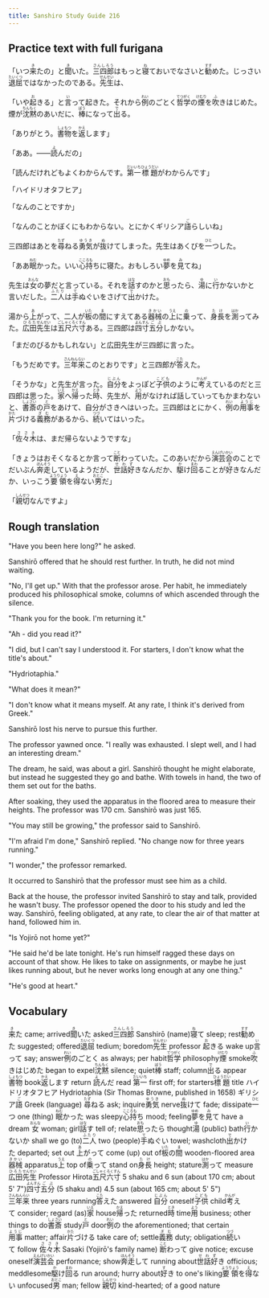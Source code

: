 ```yaml
---
title: Sanshiro Study Guide 216
---
```


## Practice text with full furigana

<p>
「いつ<ruby><rb>来</rb><rt>き</rt></ruby>たの」と<ruby><rb>聞</rb><rt>き</rt></ruby>いた。<ruby><rb>三四郎</rb><rt>さんしろう</rt></ruby>はもっと<ruby><rb>寝</rb><rt>ね</rt></ruby>ておいでなさいと<ruby><rb>勧</rb><rt>すす</rt></ruby>めた。じっさい<ruby><rb>退屈</rb><rt>たいくつ</rt></ruby>ではなかったのである。<ruby><rb>先生</rb><rt>せんせい</rt></ruby>は、
</p>

<p>
「いや<ruby><rb>起</rb><rt>お</rt></ruby>きる」と<ruby><rb>言</rb><rt>い</rt></ruby>って起きた。それから<ruby><rb>例</rb><rt>れい</rt></ruby>のごとく<ruby><rb>哲学</rb><rt>てつがく</rt></ruby>の<ruby><rb>煙</rb><rt>けむり</rt></ruby>を<ruby><rb>吹</rb><rt>ふ</rt></ruby>きはじめた。煙が<ruby><rb>沈黙</rb><rt>ちんもく</rt></ruby>のあいだに、<ruby><rb>棒</rb><rt>ぼう</rt></ruby>になって<ruby><rb>出</rb><rt>で</rt></ruby>る。
</p>

<p>
「ありがとう。<ruby><rb>書物</rb><rt>しょもつ</rt></ruby>を<ruby><rb>返</rb><rt>かえ</rt></ruby>します」
</p>

<p>
「ああ。――<ruby><rb>読</rb><rt>よ</rt></ruby>んだの」
</p>

<p>
「読んだけれどもよくわからんです。<ruby><rb>第一</rb><rt>だいいち</rt></ruby><ruby><rb>標題</rb><rt>ひょうだい</rt></ruby>がわからんです」
</p>

<p>
「ハイドリオタフヒア」
</p>

<p>「なんのことですか」</p>
<p>
「なんのことかぼくにもわからない。とにかくギリシア<ruby><rb>語</rb><rt>ご</rt></ruby>らしいね」
</p>

<p>
三四郎はあとを<ruby><rb>尋</rb><rt>たず</rt></ruby>ねる<ruby><rb>勇気</rb><rt>ゆうき</rt></ruby>が<ruby><rb>抜</rb><rt>ぬ</rt></ruby>けてしまった。先生はあくびを<ruby><rb>一</rb><rt>ひと</rt></ruby>つした。
</p>

<p>
「ああ<ruby><rb>眠</rb><rt>ねむ</rt></ruby>かった。いい<ruby><rb>心持</rb><rt>こころも</rt></ruby>ちに寝た。おもしろい<ruby><rb>夢</rb><rt>ゆめ</rt></ruby>を<ruby><rb>見</rb><rt>み</rt></ruby>てね」
</p>

<p>
先生は<ruby><rb>女</rb><rt>おんな</rt></ruby>の夢だと言っている。それを<ruby><rb>話</rb><rt>はな</rt></ruby>すのかと<ruby><rb>思</rb><rt>おも</rt></ruby>ったら、<ruby><rb>湯</rb><rt>ゆ</rt></ruby>に<ruby><rb>行</rb><rt>い</rt></ruby>かないかと言いだした。<ruby><rb>二人</rb><rt>ふたり</rt></ruby>は<ruby><rb>手</rb><rt>て</rt></ruby>ぬぐいをさげて<ruby><rb>出</rb><rt>で</rt></ruby>かけた。
</p>

<p>
湯から<ruby><rb>上</rb><rt>あ</rt></ruby>がって、二人が<ruby><rb>板</rb><rt>いた</rt></ruby>の<ruby><rb>間</rb><rt>ま</rt></ruby>にすえてある<ruby><rb>器械</rb><rt>きかい</rt></ruby>の<ruby><rb>上</rb><rt>うえ</rt></ruby>に<ruby><rb>乗</rb><rt>の</rt></ruby>って、<ruby><rb>身長</rb><rt>たけ</rt></ruby>を<ruby><rb>測</rb><rt>はか</rt></ruby>ってみた。<ruby><rb>広田</rb><rt>ひろた</rt></ruby><ruby><rb>先生</rb><rt>せんせい</rt></ruby>は<ruby><rb>五尺</rb><rt>ごしゃく</rt></ruby><ruby><rb>六寸</rb><rt>ろくすん</rt></ruby>ある。三四郎は<ruby><rb>四寸</rb><rt>よんすん</rt></ruby><ruby><rb>五分</rb><rt>ごぶ</rt></ruby>しかない。
</p>

<p>「まだのびるかもしれない」と広田先生が三四郎に言った。</p>
<p>
「もうだめです。<ruby><rb>三年来</rb><rt>さんねんらい</rt></ruby>このとおりです」と三四郎が<ruby><rb>答</rb><rt>こた</rt></ruby>えた。
</p>

<p>
「そうかな」と先生が言った。<ruby><rb>自分</rb><rt>じぶん</rt></ruby>をよっぽど<ruby><rb>子供</rb><rt>こども</rt></ruby>のように<ruby><rb>考</rb><rt>かんが</rt></ruby>えているのだと三四郎は思った。<ruby><rb>家</rb><rt>いえ</rt></ruby>へ<ruby><rb>帰</rb><rt>かえ</rt></ruby>った<ruby><rb>時</rb><rt>とき</rt></ruby>、先生が、<ruby><rb>用</rb><rt>よう</rt></ruby>がなければ話していってもかまわないと、<ruby><rb>書斎</rb><rt>しょさい</rt></ruby>の<ruby><rb>戸</rb><rt>と</rt></ruby>をあけて、自分がさきへはいった。三四郎はとにかく、<ruby><rb>例</rb><rt>れい</rt></ruby>の<ruby><rb>用事</rb><rt>ようじ</rt></ruby>を<ruby><rb>片</rb><rt>かた</rt></ruby>づける<ruby><rb>義務</rb><rt>ぎむ</rt></ruby>があるから、<ruby><rb>続</rb><rt>つづ</rt></ruby>いてはいった。
</p>

<p>
「<ruby><rb>佐々木</rb><rt>ささき</rt></ruby>は、まだ帰らないようですな」
</p>

<p>
「きょうはおそくなるとか言って<ruby><rb>断</rb><rt>こと</rt></ruby>わっていた。このあいだから<ruby><rb>演芸会</rb><rt>えんげいかい</rt></ruby>のことでだいぶん<ruby><rb>奔走</rb><rt>ほんそう</rt></ruby>しているようだが、<ruby><rb>世話好</rb><rt>せわず</rt></ruby>きなんだか、<ruby><rb>駆</rb><rt>か</rt></ruby>け<ruby><rb>回</rb><rt>まわ</rt></ruby>ることが<ruby><rb>好</rb><rt>す</rt></ruby>きなんだか、いっこう<ruby><rb>要領</rb><rt>ようりょう</rt></ruby>を<ruby><rb>得</rb><rt>え</rt></ruby>ない<ruby><rb>男</rb><rt>おとこ</rt></ruby>だ」
</p>

<p>
「<ruby><rb>親切</rb><rt>しんせつ</rt></ruby>なんですよ」
</p>


## Rough translation

"Have you been here long?" he asked.

Sanshirō offered that he should rest further. In truth, he did not mind waiting.

"No, I'll get up." With that the professor arose. Per habit, he immediately produced his philosophical smoke, columns of which ascended through the silence.

"Thank you for the book. I'm returning it."

"Ah - did you read it?"

"I did, but I can't say I understood it. For starters, I don't know what the title's about."

"Hydriotaphia."

"What does it mean?"

"I don't know what it means myself. At any rate, I think it's derived from Greek."

Sanshirō lost his nerve to pursue this further. 

The professor yawned once. "I really was exhausted. I slept well, and I had an interesting dream."

The dream, he said, was about a girl. Sanshirō thought he might elaborate, but instead he suggested they go and bathe. With towels in hand, the two of them set out for the baths.

After soaking, they used the apparatus in the floored area to measure their heights. The professor was 170 cm. Sanshirō was just 165.

"You may still be growing," the professor said to Sanshirō.

"I'm afraid I'm done," Sanshirō replied. "No change now for three years running."

"I wonder," the professor remarked.

It occurred to Sanshirō that the professor must see him as a child.

Back at the house, the professor invited Sanshirō to stay and talk, provided he wasn't busy. The professor opened the door to his study and led the way. Sanshirō, feeling obligated, at any rate, to clear the air of that matter at hand, followed him in.    

"Is Yojirō not home yet?"

"He said he'd be late tonight. He's run himself ragged these days on account of that show. He likes to take on assignments, or maybe he just likes running about, but he never works long enough at any one thing." 

"He's good at heart."


## Vocabulary

<p>
<span class="vocabstudy"><ruby><rb>来</rb><rt>き</rt></ruby>た&nbsp;came; arrived</span><span class="vocabstudy"><ruby><rb>聞</rb><rt>き</rt></ruby>いた&nbsp;asked</span><span class="vocabstudy"><ruby><rb>三四郎</rb><rt>さんしろう</rt></ruby>&nbsp;Sanshirō (name)</span><span class="vocabstudy"><ruby><rb>寝</rb><rt>ね</rt></ruby>て&nbsp;sleep; rest</span><span class="vocabstudy"><ruby><rb>勧</rb><rt>すす</rt></ruby>めた&nbsp;suggested; offered</span><span class="vocabstudy"><ruby><rb>退屈</rb><rt>たいくつ</rt></ruby>&nbsp;tedium; boredom</span><span class="vocabstudy"><ruby><rb>先生</rb><rt>せんせい</rt></ruby>&nbsp;professor</span>
<span class="vocabstudy"><ruby><rb>起</rb><rt>お</rt></ruby>きる&nbsp;wake up</span><span class="vocabstudy"><ruby><rb>言</rb><rt>い</rt></ruby>って&nbsp;say; answer</span><span class="vocabstudy"><ruby><rb>例</rb><rt>れい</rt></ruby>のごとく&nbsp;as always; per habit</span><span class="vocabstudy"><ruby><rb>哲学</rb><rt>てつがく</rt></ruby>&nbsp;philosophy</span><span class="vocabstudy"><ruby><rb>煙</rb><rt>けむり</rt></ruby>&nbsp;smoke</span><span class="vocabstudy"><ruby><rb>吹</rb><rt>ふ</rt></ruby>きはじめた&nbsp;began to expel</span><span class="vocabstudy"><ruby><rb>沈黙</rb><rt>ちんもく</rt></ruby>&nbsp;silence; quiet</span><span class="vocabstudy"><ruby><rb>棒</rb><rt>ぼう</rt></ruby>&nbsp;staff; column</span><span class="vocabstudy"><ruby><rb>出</rb><rt>で</rt></ruby>る&nbsp;appear</span>
<span class="vocabstudy"><ruby><rb>書物</rb><rt>しょもつ</rt></ruby>&nbsp;book</span><span class="vocabstudy"><ruby><rb>返</rb><rt>かえ</rt></ruby>します&nbsp;return</span>
<span class="vocabstudy"><ruby><rb>読</rb><rt>よ</rt></ruby>んだ&nbsp;read</span>
<span class="vocabstudy"><ruby><rb>第一</rb><rt>だいいち</rt></ruby>&nbsp;first off; for starters</span><span class="vocabstudy"><ruby><rb>標題</rb><rt>ひょうだい</rt></ruby>&nbsp;title</span>
<span class="vocabstudy">ハイドリオタフヒア&nbsp;Hydriotaphia (Sir Thomas Browne, published in 1658)</span>
<span class="vocabstudy">ギリシア<ruby><rb>語</rb><rt>ご</rt></ruby>&nbsp;Greek (language)</span>
<span class="vocabstudy"><ruby><rb>尋</rb><rt>たず</rt></ruby>ねる&nbsp;ask; inquire</span><span class="vocabstudy"><ruby><rb>勇気</rb><rt>ゆうき</rt></ruby>&nbsp;nerve</span><span class="vocabstudy"><ruby><rb>抜</rb><rt>ぬ</rt></ruby>けて&nbsp;fade; dissipate</span><span class="vocabstudy"><ruby><rb>一</rb><rt>ひと</rt></ruby>つ&nbsp;one (thing)</span>
<span class="vocabstudy"><ruby><rb>眠</rb><rt>ねむ</rt></ruby>かった&nbsp;was sleepy</span><span class="vocabstudy"><ruby><rb>心持</rb><rt>こころも</rt></ruby>ち&nbsp;mood; feeling</span><span class="vocabstudy"><ruby><rb>夢</rb><rt>ゆめ</rt></ruby>を<ruby><rb>見</rb><rt>み</rt></ruby>て&nbsp;have a dream</span>
<span class="vocabstudy"><ruby><rb>女</rb><rt>おんな</rt></ruby>&nbsp;woman; girl</span><span class="vocabstudy"><ruby><rb>話</rb><rt>はな</rt></ruby>す&nbsp;tell of; relate</span><span class="vocabstudy"><ruby><rb>思</rb><rt>おも</rt></ruby>ったら&nbsp;thought</span><span class="vocabstudy"><ruby><rb>湯</rb><rt>ゆ</rt></ruby>&nbsp;(public) bath</span><span class="vocabstudy"><ruby><rb>行</rb><rt>い</rt></ruby>かないか&nbsp;shall we go (to)</span><span class="vocabstudy"><ruby><rb>二人</rb><rt>ふたり</rt></ruby>&nbsp;two (people)</span><span class="vocabstudy"><ruby><rb>手</rb><rt>て</rt></ruby>ぬぐい&nbsp;towel; washcloth</span><span class="vocabstudy"><ruby><rb>出</rb><rt>で</rt></ruby>かけた&nbsp;departed; set out</span>
<span class="vocabstudy"><ruby><rb>上</rb><rt>あ</rt></ruby>がって&nbsp;come (up) out of</span><span class="vocabstudy"><ruby><rb>板</rb><rt>いた</rt></ruby>の<ruby><rb>間</rb><rt>ま</rt></ruby>&nbsp;wooden-floored area</span><span class="vocabstudy"><ruby><rb>器械</rb><rt>きかい</rt></ruby>&nbsp;apparatus</span><span class="vocabstudy"><ruby><rb>上</rb><rt>うえ</rt></ruby>&nbsp;top of</span><span class="vocabstudy"><ruby><rb>乗</rb><rt>の</rt></ruby>って&nbsp;stand on</span><span class="vocabstudy"><ruby><rb>身長</rb><rt>たけ</rt></ruby>&nbsp;height; stature</span><span class="vocabstudy"><ruby><rb>測</rb><rt>はか</rt></ruby>って&nbsp;measure</span><span class="vocabstudy"><ruby><rb>広田</rb><rt>ひろた</rt></ruby><ruby><rb>先生</rb><rt>せんせい</rt></ruby>&nbsp;Professor Hirota</span><span class="vocabstudy"><ruby><rb>五尺</rb><rt>ごしゃく</rt></ruby><ruby><rb>六寸</rb><rt>ろくすん</rt></ruby>&nbsp;5 shaku and 6 sun (about 170 cm; about 5' 7")</span><span class="vocabstudy"><ruby><rb>四寸</rb><rt>よんすん</rt></ruby><ruby><rb>五分</rb><rt>ごぶ</rt></ruby>&nbsp;(5 shaku and) 4.5 sun (about 165 cm; about 5' 5")</span>
<span class="vocabstudy"><ruby><rb>三年来</rb><rt>さんねんらい</rt></ruby>&nbsp;three years running</span><span class="vocabstudy"><ruby><rb>答</rb><rt>こた</rt></ruby>えた&nbsp;answered</span>
<span class="vocabstudy"><ruby><rb>自分</rb><rt>じぶん</rt></ruby>&nbsp;oneself</span><span class="vocabstudy"><ruby><rb>子供</rb><rt>こども</rt></ruby>&nbsp;child</span><span class="vocabstudy"><ruby><rb>考</rb><rt>かんが</rt></ruby>えて&nbsp;consider; regard (as)</span><span class="vocabstudy"><ruby><rb>家</rb><rt>いえ</rt></ruby>&nbsp;house</span><span class="vocabstudy"><ruby><rb>帰</rb><rt>かえ</rt></ruby>った&nbsp;returned</span><span class="vocabstudy"><ruby><rb>時</rb><rt>とき</rt></ruby>&nbsp;time</span><span class="vocabstudy"><ruby><rb>用</rb><rt>よう</rt></ruby>&nbsp;business; other things to do</span><span class="vocabstudy"><ruby><rb>書斎</rb><rt>しょさい</rt></ruby>&nbsp;study</span><span class="vocabstudy"><ruby><rb>戸</rb><rt>と</rt></ruby>&nbsp;door</span><span class="vocabstudy"><ruby><rb>例</rb><rt>れい</rt></ruby>の&nbsp;the aforementioned; that certain</span><span class="vocabstudy"><ruby><rb>用事</rb><rt>ようじ</rt></ruby>&nbsp;matter; affair</span><span class="vocabstudy"><ruby><rb>片</rb><rt>かた</rt></ruby>づける&nbsp;take care of; settle</span><span class="vocabstudy"><ruby><rb>義務</rb><rt>ぎむ</rt></ruby>&nbsp;duty; obligation</span><span class="vocabstudy"><ruby><rb>続</rb><rt>つづ</rt></ruby>いて&nbsp;follow</span>
<span class="vocabstudy"><ruby><rb>佐々木</rb><rt>ささき</rt></ruby>&nbsp;Sasaki (Yojirō's family name)</span>
<span class="vocabstudy"><ruby><rb>断</rb><rt>こと</rt></ruby>わって&nbsp;give notice; excuse oneself</span><span class="vocabstudy"><ruby><rb>演芸会</rb><rt>えんげいかい</rt></ruby>&nbsp;performance; show</span><span class="vocabstudy"><ruby><rb>奔走</rb><rt>ほんそう</rt></ruby>して&nbsp;running about</span><span class="vocabstudy"><ruby><rb>世話好</rb><rt>せわず</rt></ruby>き&nbsp;officious; meddlesome</span><span class="vocabstudy"><ruby><rb>駆</rb><rt>か</rt></ruby>け<ruby><rb>回</rb><rt>まわ</rt></ruby>る&nbsp;run around; hurry about</span><span class="vocabstudy"><ruby><rb>好</rb><rt>す</rt></ruby>き&nbsp;to one's liking</span><span class="vocabstudy"><ruby><rb>要領</rb><rt>ようりょう</rt></ruby>を<ruby><rb>得</rb><rt>え</rt></ruby>ない&nbsp;unfocused</span><span class="vocabstudy"><ruby><rb>男</rb><rt>おとこ</rt></ruby>&nbsp;man; fellow</span>
<span class="vocabstudy"><ruby><rb>親切</rb><rt>しんせつ</rt></ruby>&nbsp;kind-hearted; of a good nature</span>
</p>
